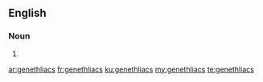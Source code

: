 ==English==

===Noun===
{{head|en|plural}}

# {{plural of|genethliac|lang=en|nocat=1}}

[[ar:genethliacs]]
[[fr:genethliacs]]
[[ku:genethliacs]]
[[my:genethliacs]]
[[te:genethliacs]]